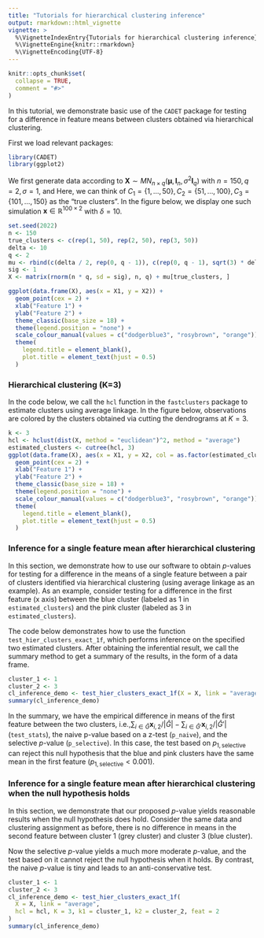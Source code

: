 ```yaml
---
title: "Tutorials for hierarchical clustering inference"
output: rmarkdown::html_vignette
vignette: >
  %\VignetteIndexEntry{Tutorials for hierarchical clustering inference}
  %\VignetteEngine{knitr::rmarkdown}
  %\VignetteEncoding{UTF-8}
---
```


```r
knitr::opts_chunk$set(
  collapse = TRUE,
  comment = "#>"
)
```

In this tutorial, we demonstrate basic use of the `CADET` package for testing for a 
difference in feature means between clusters obtained via hierarchical clustering. 

First we load relevant packages:
```r
library(CADET)
library(ggplot2)
```

We first generate data according to $\mathbf{X} \sim {MN}_{n\times q}(\boldsymbol{\mu}, \textbf{I}_n, \sigma^2 \textbf{I}_q)$ with $n=150,q=2,\sigma=1,$ and 
\begin{align}
\label{eq:power_model}
\boldsymbol{\mu}_1 =\ldots = \boldsymbol{\mu}_{50} = \begin{bmatrix}
-\delta/2 \\ 0_{q-1}
\end{bmatrix}, \; {\boldsymbol\mu}_{51}=\ldots = \boldsymbol{\mu}_{100} = \begin{bmatrix}
 0_{q-1} \\ \sqrt{3}\delta/2
\end{bmatrix} ,\;
\boldsymbol{\mu}_{101}=\ldots = \boldsymbol{\mu}_{150} = \begin{bmatrix}
\delta/2 \\ 0_{q-1}
\end{bmatrix}.
\end{align}
Here, we can think of ${C}_1 = \{1,\ldots,50\},{C}_2 = \{51,\ldots,100\},{C}_3 = \{101,\ldots,150\}$ as the "true clusters".
In the figure below, we display one such simulation $\mathbf{x}\in\mathbb{R}^{100\times 2}$ with $\delta=10$. 

```r
set.seed(2022)
n <- 150
true_clusters <- c(rep(1, 50), rep(2, 50), rep(3, 50))
delta <- 10
q <- 2
mu <- rbind(c(delta / 2, rep(0, q - 1)), c(rep(0, q - 1), sqrt(3) * delta / 2), c(-delta / 2, rep(0, q - 1)))
sig <- 1
X <- matrix(rnorm(n * q, sd = sig), n, q) + mu[true_clusters, ]

ggplot(data.frame(X), aes(x = X1, y = X2)) +
  geom_point(cex = 2) +
  xlab("Feature 1") +
  ylab("Feature 2") +
  theme_classic(base_size = 18) +
  theme(legend.position = "none") +
  scale_colour_manual(values = c("dodgerblue3", "rosybrown", "orange")) +
  theme(
    legend.title = element_blank(),
    plot.title = element_text(hjust = 0.5)
  )
```

### Hierarchical clustering (K=3)
In the code below, we call the `hcl` function in the `fastclusters` package to estimate clusters using average linkage. In the figure below, observations are colored by the clusters obtained via cutting the dendrograms at $K=3$. 

```r
k <- 3
hcl <- hclust(dist(X, method = "euclidean")^2, method = "average")
estimated_clusters <- cutree(hcl, 3)
ggplot(data.frame(X), aes(x = X1, y = X2, col = as.factor(estimated_clusters))) +
  geom_point(cex = 2) +
  xlab("Feature 1") +
  ylab("Feature 2") +
  theme_classic(base_size = 18) +
  theme(legend.position = "none") +
  scale_colour_manual(values = c("dodgerblue3", "rosybrown", "orange")) +
  theme(
    legend.title = element_blank(),
    plot.title = element_text(hjust = 0.5)
  )
```

### Inference for a single feature mean after hierarchical clustering 

In this section, we demonstrate how to use our software to obtain $p$-values for testing for a difference in the means of a single feature between a pair of clusters identified via hierarchical clustering (using average linkage as an example). As an example, consider testing for a difference in the first feature (x axis) between the blue cluster (labeled as 1 in `estimated_clusters`) and the pink cluster (labeled as 3 in `estimated_clusters`). 

The code below demonstrates how to use the function `test_hier_clusters_exact_1f`, which performs inference on the specified two estimated clusters. After obtaining the inferential result, we call the summary method to get a summary of the results, in the form of a data frame.

```r
cluster_1 <- 1
cluster_2 <- 3
cl_inference_demo <- test_hier_clusters_exact_1f(X = X, link = "average", hcl = hcl, K = 3, k1 = cluster_1, k2 = cluster_2, feat = 1)
summary(cl_inference_demo)
```

In the summary, we have the empirical difference in means of the first feature between the two clusters, i.e.,$\sum_{i\in {\hat{{G}}}}\mathbf{x}_{i,2}/|\hat{{G}}| - \sum_{i\in \hat{G}'}\mathbf{x}_{i,2}/|\hat{G}'|$ (`test_stats`), the naive p-value based on a z-test (`p_naive`), and the selective $p$-value (`p_selective`). In this case, the test based on $p_{1,\text{selective}}$ can reject this null hypothesis that the blue and pink clusters have the same mean in the first feature ($p_{1,\text{selective}}<0.001$).

### Inference for a single feature mean after hierarchical clustering when the null hypothesis holds

In this section, we demonstrate that our proposed $p$-value yields reasonable results when the null hypothesis does hold. Consider the same data and clustering assignment as before, there is no difference in means in the second feature between cluster 1 (grey cluster) and cluster 3 (blue cluster).

Now the selective $p$-value yields a much more moderate $p$-value, and the test based on it cannot reject the null hypothesis when it holds. By contrast, the naive $p$-value is tiny and leads to an anti-conservative test.

```r
cluster_1 <- 1
cluster_2 <- 3
cl_inference_demo <- test_hier_clusters_exact_1f(
  X = X, link = "average",
  hcl = hcl, K = 3, k1 = cluster_1, k2 = cluster_2, feat = 2
)
summary(cl_inference_demo)
```


